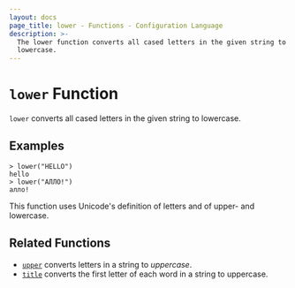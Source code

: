 ```yaml
---
layout: docs
page_title: lower - Functions - Configuration Language
description: >-
  The lower function converts all cased letters in the given string to
  lowercase.
---
```


# `lower` Function

`lower` converts all cased letters in the given string to lowercase.

## Examples

```shell-session
> lower("HELLO")
hello
> lower("АЛЛО!")
алло!
```

This function uses Unicode's definition of letters and of upper- and lowercase.

## Related Functions

- [`upper`](/nomad/docs/reference/hcl2/functions/string/upper) converts letters in a string to _uppercase_.
- [`title`](/nomad/docs/reference/hcl2/functions/string/title) converts the first letter of each word in a string to uppercase.
